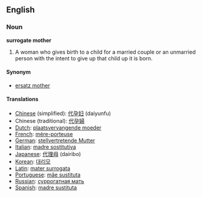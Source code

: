 {{Wikipedia}}

==English==

===Noun===
'''surrogate mother'''

#A woman who gives birth to a child for a married couple or an unmarried person with the intent to give up that child up it is born.

====Synonym====
*[[ersatz mother]]

====Translations====
*[[Chinese]] (simplified): [[代孕妇]] (daiyunfu)
*Chinese (traditional): [[代孕婦]]
*[[Dutch]]: [[plaatsvervangende moeder]]
*[[French]]: [[mère-porteuse]]
*[[German]]: [[stellvertretende Mutter]]
*[[Italian]]: [[madre sostitutiva]]
*[[Japanese]]: [[代理母]] (dairibo)
*[[Korean]]: [[대리모]]
*[[Latin]]: [[mater surrogata]]
*[[Portuguese]]: [[mãe sustituta]]
*[[Russian]]: [[суррогатная мать]]
*[[Spanish]]: [[madre sustituta]]